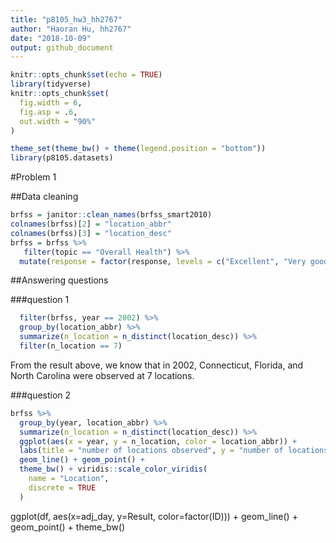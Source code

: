 ```yaml
---
title: "p8105_hw3_hh2767"
author: "Haoran Hu, hh2767"
date: "2018-10-09"
output: github_document
---
```


```r
knitr::opts_chunk$set(echo = TRUE)
library(tidyverse)
knitr::opts_chunk$set(
  fig.width = 6,
  fig.asp = .6,
  out.width = "90%"
)

theme_set(theme_bw() + theme(legend.position = "bottom"))
library(p8105.datasets)
```

#Problem 1

##Data cleaning

```r
brfss = janitor::clean_names(brfss_smart2010)
colnames(brfss)[2] = "location_abbr"
colnames(brfss)[3] = "location_desc"
brfss = brfss %>% 
   filter(topic == "Overall Health") %>% 
  mutate(response = factor(response, levels = c("Excellent", "Very good", "Good", "Fair", "Poor")))
```

##Answering questions

###question 1
```r
  filter(brfss, year == 2002) %>% 
  group_by(location_abbr) %>% 
  summarize(n_location = n_distinct(location_desc)) %>% 
  filter(n_location == 7)
```
From the result above, we know that in 2002, Connecticut, Florida, and North Carolina were observed at 7 locations.

###question 2

```r
brfss %>% 
  group_by(year, location_abbr) %>% 
  summarize(n_location = n_distinct(location_desc)) %>% 
  ggplot(aes(x = year, y = n_location, color = location_abbr)) +
  labs(title = "number of locations observed", y = "number of locations") +
  geom_line() + geom_point() +
  theme_bw() + viridis::scale_color_viridis(
    name = "Location", 
    discrete = TRUE
  )
```


ggplot(df, aes(x=adj_day, y=Result, color=factor(ID))) +
  geom_line() + geom_point() +
  theme_bw()
